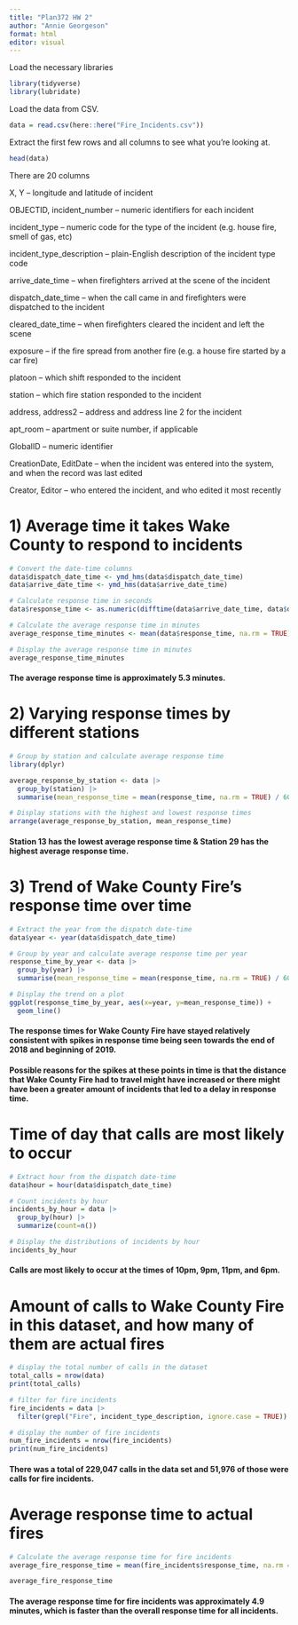 ```yaml
---
title: "Plan372 HW 2"
author: "Annie Georgeson"
format: html
editor: visual
---
```


Load the necessary libraries

```r
library(tidyverse)
library(lubridate)
```

Load the data from CSV.

```r
data = read.csv(here::here("Fire_Incidents.csv"))
```

Extract the first few rows and all columns to see what you're looking at.

```r
head(data)
```

There are 20 columns

X, Y – longitude and latitude of incident

OBJECTID, incident_number – numeric identifiers for each incident

incident_type – numeric code for the type of the incident (e.g. house fire, smell of gas, etc)

incident_type_description – plain-English description of the incident type code

arrive_date_time – when firefighters arrived at the scene of the incident

dispatch_date_time – when the call came in and firefighters were dispatched to the incident

cleared_date_time – when firefighters cleared the incident and left the scene

exposure – if the fire spread from another fire (e.g. a house fire started by a car fire)

platoon – which shift responded to the incident

station – which fire station responded to the incident

address, address2 – address and address line 2 for the incident

apt_room – apartment or suite number, if applicable

GlobalID – numeric identifier

CreationDate, EditDate – when the incident was entered into the system, and when the record was last edited

Creator, Editor – who entered the incident, and who edited it most recently

# 1) Average time it takes Wake County to respond to incidents

```r
# Convert the date-time columns 
data$dispatch_date_time <- ymd_hms(data$dispatch_date_time)
data$arrive_date_time <- ymd_hms(data$arrive_date_time)

# Calculate response time in seconds
data$response_time <- as.numeric(difftime(data$arrive_date_time, data$dispatch_date_time, units = "secs"))

# Calculate the average response time in minutes
average_response_time_minutes <- mean(data$response_time, na.rm = TRUE) / 60

# Display the average response time in minutes
average_response_time_minutes

```

#### The average response time is approximately 5.3 minutes.

# 2) Varying response times by different stations

```r
# Group by station and calculate average response time
library(dplyr)

average_response_by_station <- data |>
  group_by(station) |>
  summarise(mean_response_time = mean(response_time, na.rm = TRUE) / 60)

# Display stations with the highest and lowest response times
arrange(average_response_by_station, mean_response_time)

```

#### Station 13 has the lowest average response time & Station 29 has the highest average response time.

# 3) Trend of Wake County Fire's response time over time

```r
# Extract the year from the dispatch date-time
data$year <- year(data$dispatch_date_time)

# Group by year and calculate average response time per year
response_time_by_year <- data |>
  group_by(year) |>
  summarise(mean_response_time = mean(response_time, na.rm = TRUE) / 60)

# Display the trend on a plot
ggplot(response_time_by_year, aes(x=year, y=mean_response_time)) +
  geom_line()

```

#### The response times for Wake County Fire have stayed relatively consistent with spikes in response time being seen towards the end of 2018 and beginning of 2019.

#### Possible reasons for the spikes at these points in time is that the distance that Wake County Fire had to travel might have increased or there might have been a greater amount of incidents that led to a delay in response time.

# Time of day that calls are most likely to occur

```r
# Extract hour from the dispatch date-time
data$hour = hour(data$dispatch_date_time)

# Count incidents by hour
incidents_by_hour = data |>
  group_by(hour) |>
  summarize(count=n())

# Display the distributions of incidents by hour
incidents_by_hour

```

#### Calls are most likely to occur at the times of 10pm, 9pm, 11pm, and 6pm.

# Amount of calls to Wake County Fire in this dataset, and how many of them are actual fires

```r
# display the total number of calls in the dataset 
total_calls = nrow(data)
print(total_calls)
```

```r
# filter for fire incidents
fire_incidents = data |>
  filter(grepl("Fire", incident_type_description, ignore.case = TRUE))

# display the number of fire incidents
num_fire_incidents = nrow(fire_incidents)
print(num_fire_incidents)
```

#### There was a total of 229,047 calls in the data set and 51,976 of those were calls for fire incidents.

# Average response time to actual fires

```r
# Calculate the average response time for fire incidents 
average_fire_response_time = mean(fire_incidents$response_time, na.rm = TRUE) / 60

average_fire_response_time
```

#### The average response time for fire incidents was approximately 4.9 minutes, which is faster than the overall response time for all incidents.

# 
